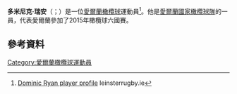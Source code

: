'''多米尼克·瑞安'''（{{lang-en|Dominic Ryan}}；{{bd|1990年|3月28日}}）是一位[[愛爾蘭|愛爾蘭]][[橄欖球|橄欖球]]運動員<ref>[http://www.leinsterrugby.ie/profiles/academy.php?player=81951&includeref=dynamic Dominic Ryan player profile] {{Wayback|url=http://www.leinsterrugby.ie/profiles/academy.php?player=81951&includeref=dynamic |date=20141129031128 }} leinsterrugby.ie</ref>。他是[[愛爾蘭國家橄欖球隊|愛爾蘭國家橄欖球隊]]的一員，代表愛爾蘭參加了2015年橄欖球六國賽。
==參考資料==
{{Reflist}}
[[Category:愛爾蘭橄欖球運動員|Category:愛爾蘭橄欖球運動員]]